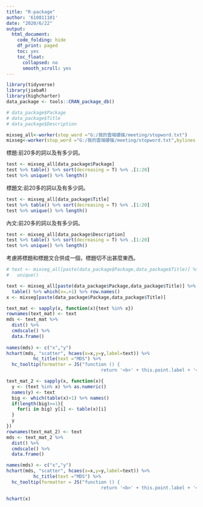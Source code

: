 ```yaml
---
title: "R-package"
author: '610811101'
date: "2020/6/22"
output:
  html_document:
    code_folding: hide
    df_print: paged
    toc: yes
    toc_float:
      collapsed: no
      smooth_scroll: yes
---
```



```r
library(tidyverse)
library(jiebaR)
library(highcharter)
data_package <- tools::CRAN_package_db()
```


```r
# data_package$Package
# data_package$Title
# data_package$Description
```


```r
mixseg_all<-worker(stop_word ="G:/我的雲端硬碟/meeting/stopword.txt")
mixseg<-worker(stop_word ="G:/我的雲端硬碟/meeting/stopword.txt",bylines = TRUE)

```

標題:前20多的詞以及有多少詞。   

```r
test <- mixseg_all[data_package$Package]
test %>% table() %>% sort(decreasing = T) %>% .[1:20]
test %>% unique() %>% length()
```

標題文:前20多的詞以及有多少詞。   

```r
test <- mixseg_all[data_package$Title]
test %>% table() %>% sort(decreasing = T) %>% .[1:20]
test %>% unique() %>% length()
```


內文:前20多的詞以及有多少詞。  

```r
test <- mixseg_all[data_package$Description]
test %>% table() %>% sort(decreasing = T) %>% .[1:20]
test %>% unique() %>% length()
```


考慮將標題和標題文合併成一個，標題切不出甚麼東西。  



```r
# text <- mixseg_all[paste(data_package$Package,data_package$Title)] %>%
#   unique()

text <- mixseg_all[paste(data_package$Package,data_package$Title)] %>%
  table() %>% which(x=.>1) %>% row.names()
x <- mixseg[paste(data_package$Package,data_package$Title)]

text_mat <- sapply(x, function(x){text %in% x})
rownames(text_mat) <- text
mds <- text_mat %>% 
  dist() %>%
  cmdscale() %>%
  data.frame()
  
names(mds) <- c("x","y")
hchart(mds, "scatter", hcaes(x=x,y=y,label=text)) %>%
          hc_title(text ="MDS") %>%
  hc_tooltip(formatter = JS("function () {
                                   return '<b>' + this.point.label + '</b>';}"))
```


```r
text_mat_2 <- sapply(x, function(x){
  y <- (text %in% x) %>% as.numeric()
  names(y) <- text
  big <- which(table(x)>1) %>% names()
  if(length(big)>=1){
    for(i in big) y[i] <- table(x)[i]
  }
  y
})
rownames(text_mat_2) <- text
mds <- text_mat_2 %>% 
  dist() %>%
  cmdscale() %>%
  data.frame()

names(mds) <- c("x","y")
hchart(mds, "scatter", hcaes(x=x,y=y,label=text)) %>%
          hc_title(text ="MDS") %>%
  hc_tooltip(formatter = JS("function () {
                                   return '<b>' + this.point.label + '</b>';}"))
```

```r
hchart(x)

```

